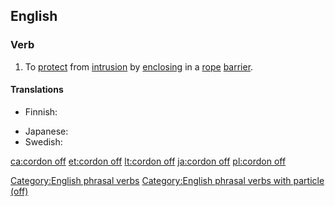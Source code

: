 ==English==

===Verb===
{{en-verb|cordons off|cordoning off|cordoned off}}

# To [[protect]] from [[intrusion]] by [[enclosing]] in a [[rope]] [[barrier]].

====Translations====
{{trans-top|to enclose with rope barrier}}
* Finnish: {{t+|fi|sulkea}} {{t|fi|köysiaita|alt=köysiaidalla}}
{{trans-mid}}
* Japanese: {{t|ja|結界|tr=けっかい, kekkai}}
* Swedish: {{t+|sv|spärra av}}
{{trans-bottom}}

[[Category:English phrasal verbs]]
[[Category:English phrasal verbs with particle (off)]]

[[ca:cordon off]]
[[et:cordon off]]
[[lt:cordon off]]
[[ja:cordon off]]
[[pl:cordon off]]